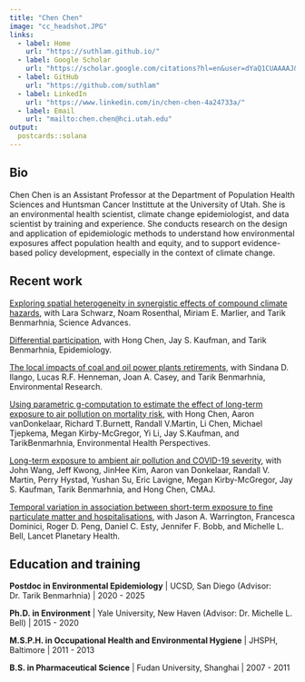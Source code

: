 ```yaml
---
title: "Chen Chen"
image: "cc_headshot.JPG"
links:
  - label: Home
    url: "https://suthlam.github.io/"
  - label: Google Scholar
    url: "https://scholar.google.com/citations?hl=en&user=dYaQ1CUAAAAJ&view_op=list_works&sortby=pubdate"
  - label: GitHub
    url: "https://github.com/suthlam"
  - label: LinkedIn
    url: "https://www.linkedin.com/in/chen-chen-4a24733a/"  
  - label: Email
    url: "mailto:chen.chen@hci.utah.edu"
output:
  postcards::solana
---
```

 
## Bio

Chen Chen is an Assistant Professor at the Department of Population Health Sciences and Huntsman Cancer Instittute at the University of Utah. She is an environmental health scientist, climate change epidemiologist, and data scientist by training and experience. She conducts research on the design and application of epidemiologic methods to understand how environmental exposures affect population health and equity, and to support evidence-based policy development, especially in the context of climate change. 


## Recent work

[Exploring spatial heterogeneity in synergistic effects of compound climate hazards](https://www.science.org/doi/10.1126/sciadv.adj7264), with Lara Schwarz, Noam Rosenthal, Miriam E. Marlier, and Tarik Benmarhnia, Science Advances.

[Differential participation](https://journals.lww.com/epidem/fulltext/2024/03000/differential_participation,_a_potential_cause_of.7.aspx), with Hong Chen, Jay S. Kaufman, and Tarik Benmarhnia, Epidemiology.

[The local impacts of coal and oil power plants retirements](https://www.sciencedirect.com/science/article/pii/S0013935123004188), with Sindana D. Ilango, Lucas R.F. Henneman, Joan A. Casey, and Tarik Benmarhnia, Environmental Research.

[Using parametric g-computation to estimate the effect of long-term exposure to air pollution on mortality risk](https://ehp.niehs.nih.gov/doi/10.1289/EHP11095), with Hong Chen, Aaron vanDonkelaar, Richard T.Burnett, Randall V.Martin, Li Chen, Michael Tjepkema, Megan Kirby-McGregor, Yi Li, Jay S.Kaufman, and TarikBenmarhnia, Environmental Health Perspectives.

[Long-term exposure to ambient air pollution and COVID-19 severity](https://www.cmaj.ca/content/194/20/E693), with John Wang, Jeff Kwong, JinHee Kim, Aaron van Donkelaar, Randall V. Martin, Perry Hystad, Yushan Su, Eric Lavigne, Megan Kirby-McGregor, Jay S. Kaufman, Tarik Benmarhnia, and Hong Chen, CMAJ.

[Temporal variation in association between short-term exposure to fine particulate matter and hospitalisations](https://www.sciencedirect.com/science/article/pii/S2542519621001686?via%3Dihub), with Jason A. Warrington, Francesca Dominici, Roger D. Peng, Daniel C. Esty, Jennifer F. Bobb, and Michelle L. Bell, Lancet Planetary Health.

## Education and training

**Postdoc in Environmental Epidemiology** | UCSD, San Diego (Advisor: Dr. Tarik Benmarhnia) | 2020 - 2025

**Ph.D. in Environment** | Yale University, New Haven (Advisor: Dr. Michelle L. Bell) | 2015 - 2020

**M.S.P.H. in Occupational Health and Environmental Hygiene** | JHSPH, Baltimore | 2011 - 2013

**B.S. in Pharmaceutical Science** | Fudan University, Shanghai | 2007 - 2011


